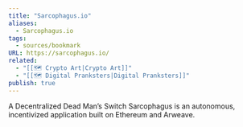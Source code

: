 ```yaml
---
title: "Sarcophagus.io"
aliases:
  - Sarcophagus.io
tags:
  - sources/bookmark
URL: https://sarcophagus.io/
related:
  - "[[🗺️ Crypto Art|Crypto Art]]"
  - "[[🗺️ Digital Pranksters|Digital Pranksters]]"
publish: true
---
```




A Decentralized Dead Man’s Switch
Sarcophagus is an autonomous, incentivized application built on Ethereum and Arweave.